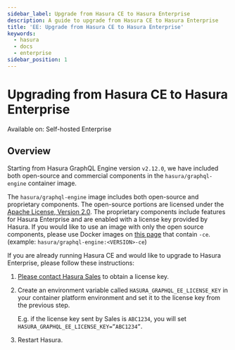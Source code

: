 ```yaml
---
sidebar_label: Upgrade from Hasura CE to Hasura Enterprise
description: A guide to upgrade from Hasura CE to Hasura Enterprise
title: 'EE: Upgrade from Hasura CE to Hasura Enterprise'
keywords:
  - hasura
  - docs
  - enterprise
sidebar_position: 1
---
```


# Upgrading from Hasura CE to Hasura Enterprise

<div className="badge badge--primary heading-badge">Available on: Self-hosted Enterprise</div>

## Overview

Starting from Hasura GraphQL Engine version `v2.12.0`, we have included both open-source and commercial components in
the `hasura/graphql-engine` container image.

The `hasura/graphql-engine` image includes both open-source and proprietary components. The open-source portions are
licensed under the [Apache License, Version 2.0](https://www.apache.org/licenses/LICENSE-2.0). The proprietary
components include features for Hasura Enterprise and are enabled with a license key provided by Hasura. If you would
like to use an image with only the open source components, please use Docker images on
[this page](https://hub.docker.com/r/hasura/graphql-engine/tags?page=1&name=-ce) that contain `-ce`. (example:
`hasura/graphql-engine:<VERSION>-ce`)

If you are already running Hasura CE and would like to upgrade to Hasura Enterprise, please follow these instructions:

1. [Please contact Hasura Sales](mailto:sales@hasura.io) to obtain a license key.
2. Create an environment variable called `HASURA_GRAPHQL_EE_LICENSE_KEY` in your container platform environment and set
   it to the license key from the previous step.

   E.g. if the license key sent by Sales is `ABC1234`, you will set `HASURA_GRAPHQL_EE_LICENSE_KEY=”ABC1234”`.

3. Restart Hasura.
